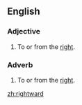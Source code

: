 ==English==
===Adjective===
{{en-adj}}

#To or from the [[right]].

===Adverb===
{{en-adv}}

#To or from the [[right]].

[[zh:rightward]]